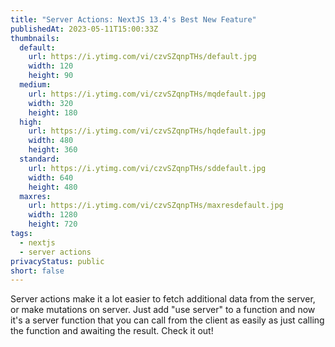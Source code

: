 ```yaml
---
title: "Server Actions: NextJS 13.4's Best New Feature"
publishedAt: 2023-05-11T15:00:33Z
thumbnails:
  default:
    url: https://i.ytimg.com/vi/czvSZqnpTHs/default.jpg
    width: 120
    height: 90
  medium:
    url: https://i.ytimg.com/vi/czvSZqnpTHs/mqdefault.jpg
    width: 320
    height: 180
  high:
    url: https://i.ytimg.com/vi/czvSZqnpTHs/hqdefault.jpg
    width: 480
    height: 360
  standard:
    url: https://i.ytimg.com/vi/czvSZqnpTHs/sddefault.jpg
    width: 640
    height: 480
  maxres:
    url: https://i.ytimg.com/vi/czvSZqnpTHs/maxresdefault.jpg
    width: 1280
    height: 720
tags:
  - nextjs
  - server actions
privacyStatus: public
short: false
---
```


Server actions make it a lot easier to fetch additional data from the server, or make mutations on server. Just add "use server" to a function and now it's a server function that you can call from the client as easily as just calling the function and awaiting the result. Check it out!

